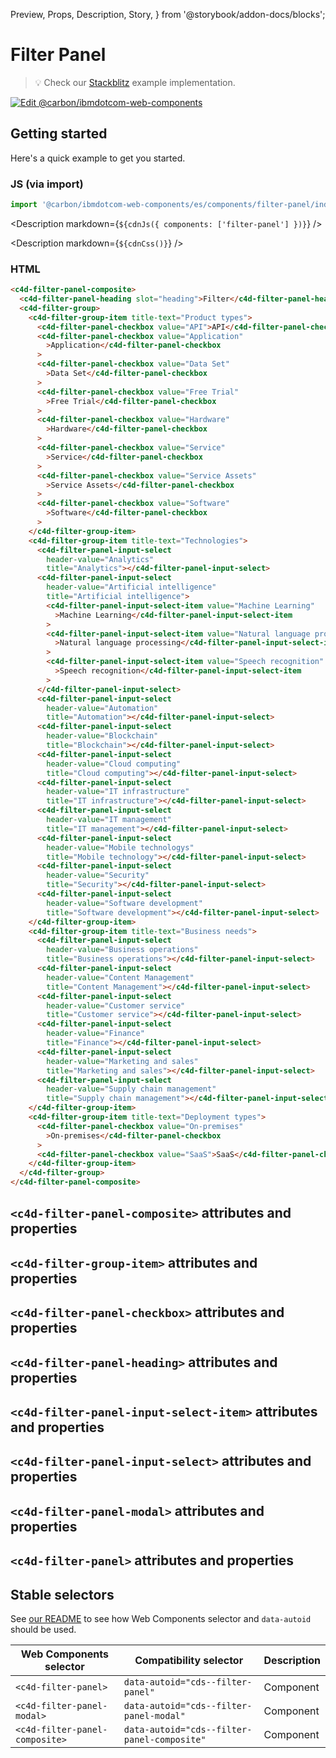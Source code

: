  Preview,
  Props,
  Description,
  Story,
} from '@storybook/addon-docs/blocks';

# Filter Panel

> 💡 Check our
> [Stackblitz](https://stackblitz.com/github/carbon-design-system/carbon-for-ibm-dotcom/tree/main/packages/web-components/examples/stackblitz/components/filter-panel)
> example implementation.

[![Edit @carbon/ibmdotcom-web-components](https://developer.stackblitz.com/img/open_in_stackblitz.svg)](https://stackblitz.com/github/carbon-design-system/carbon-for-ibm-dotcom/tree/main/packages/web-components/examples/codesandbox/components/filter-panel)

## Getting started

Here's a quick example to get you started.

### JS (via import)

```javascript
import '@carbon/ibmdotcom-web-components/es/components/filter-panel/index.js';
```

<Description markdown={`${cdnJs({ components: ['filter-panel'] })}`} />

<Description markdown={`${cdnCss()}`} />

### HTML

```html
<c4d-filter-panel-composite>
  <c4d-filter-panel-heading slot="heading">Filter</c4d-filter-panel-heading>
  <c4d-filter-group>
    <c4d-filter-group-item title-text="Product types">
      <c4d-filter-panel-checkbox value="API">API</c4d-filter-panel-checkbox>
      <c4d-filter-panel-checkbox value="Application"
        >Application</c4d-filter-panel-checkbox
      >
      <c4d-filter-panel-checkbox value="Data Set"
        >Data Set</c4d-filter-panel-checkbox
      >
      <c4d-filter-panel-checkbox value="Free Trial"
        >Free Trial</c4d-filter-panel-checkbox
      >
      <c4d-filter-panel-checkbox value="Hardware"
        >Hardware</c4d-filter-panel-checkbox
      >
      <c4d-filter-panel-checkbox value="Service"
        >Service</c4d-filter-panel-checkbox
      >
      <c4d-filter-panel-checkbox value="Service Assets"
        >Service Assets</c4d-filter-panel-checkbox
      >
      <c4d-filter-panel-checkbox value="Software"
        >Software</c4d-filter-panel-checkbox
      >
    </c4d-filter-group-item>
    <c4d-filter-group-item title-text="Technologies">
      <c4d-filter-panel-input-select
        header-value="Analytics"
        title="Analytics"></c4d-filter-panel-input-select>
      <c4d-filter-panel-input-select
        header-value="Artificial intelligence"
        title="Artificial intelligence">
        <c4d-filter-panel-input-select-item value="Machine Learning"
          >Machine Learning</c4d-filter-panel-input-select-item
        >
        <c4d-filter-panel-input-select-item value="Natural language processing"
          >Natural language processing</c4d-filter-panel-input-select-item
        >
        <c4d-filter-panel-input-select-item value="Speech recognition"
          >Speech recognition</c4d-filter-panel-input-select-item
        >
      </c4d-filter-panel-input-select>
      <c4d-filter-panel-input-select
        header-value="Automation"
        title="Automation"></c4d-filter-panel-input-select>
      <c4d-filter-panel-input-select
        header-value="Blockchain"
        title="Blockchain"></c4d-filter-panel-input-select>
      <c4d-filter-panel-input-select
        header-value="Cloud computing"
        title="Cloud computing"></c4d-filter-panel-input-select>
      <c4d-filter-panel-input-select
        header-value="IT infrastructure"
        title="IT infrastructure"></c4d-filter-panel-input-select>
      <c4d-filter-panel-input-select
        header-value="IT management"
        title="IT management"></c4d-filter-panel-input-select>
      <c4d-filter-panel-input-select
        header-value="Mobile technologys"
        title="Mobile technology"></c4d-filter-panel-input-select>
      <c4d-filter-panel-input-select
        header-value="Security"
        title="Security"></c4d-filter-panel-input-select>
      <c4d-filter-panel-input-select
        header-value="Software development"
        title="Software development"></c4d-filter-panel-input-select>
    </c4d-filter-group-item>
    <c4d-filter-group-item title-text="Business needs">
      <c4d-filter-panel-input-select
        header-value="Business operations"
        title="Business operations"></c4d-filter-panel-input-select>
      <c4d-filter-panel-input-select
        header-value="Content Management"
        title="Content Management"></c4d-filter-panel-input-select>
      <c4d-filter-panel-input-select
        header-value="Customer service"
        title="Customer service"></c4d-filter-panel-input-select>
      <c4d-filter-panel-input-select
        header-value="Finance"
        title="Finance"></c4d-filter-panel-input-select>
      <c4d-filter-panel-input-select
        header-value="Marketing and sales"
        title="Marketing and sales"></c4d-filter-panel-input-select>
      <c4d-filter-panel-input-select
        header-value="Supply chain management"
        title="Supply chain management"></c4d-filter-panel-input-select>
    </c4d-filter-group-item>
    <c4d-filter-group-item title-text="Deployment types">
      <c4d-filter-panel-checkbox value="On-premises"
        >On-premises</c4d-filter-panel-checkbox
      >
      <c4d-filter-panel-checkbox value="SaaS">SaaS</c4d-filter-panel-checkbox>
    </c4d-filter-group-item>
  </c4d-filter-group>
</c4d-filter-panel-composite>
```

## `<c4d-filter-panel-composite>` attributes and properties

<Props of="cds-filter-panel-composite" />

## `<c4d-filter-group-item>` attributes and properties

<Props of="cds-filter-group-item" />

## `<c4d-filter-panel-checkbox>` attributes and properties

<Props of="cds-filter-panel-checkbox" />

## `<c4d-filter-panel-heading>` attributes and properties

<Props of="cds-filter-panel-heading" />

## `<c4d-filter-panel-input-select-item>` attributes and properties

<Props of="cds-filter-panel-input-select-item" />

## `<c4d-filter-panel-input-select>` attributes and properties

<Props of="cds-filter-panel-input-select" />

## `<c4d-filter-panel-modal>` attributes and properties

<Props of="cds-filter-panel-modal" />

## `<c4d-filter-panel>` attributes and properties

<Props of="cds-filter-panel" />

## Stable selectors

See
[our README](https://github.com/carbon-design-system/carbon-for-ibm-dotcom/tree/main/packages/web-components#stable-selectors-for-analytics-and-integratione2e-testing-in-web-components)
to see how Web Components selector and `data-autoid` should be used.

| Web Components selector        | Compatibility selector                      | Description |
| ------------------------------ | ------------------------------------------- | ----------- |
| `<c4d-filter-panel>`           | `data-autoid="cds--filter-panel"`           | Component   |
| `<c4d-filter-panel-modal>`     | `data-autoid="cds--filter-panel-modal"`     | Component   |
| `<c4d-filter-panel-composite>` | `data-autoid="cds--filter-panel-composite"` | Component   |

<Description markdown={contributing} />
